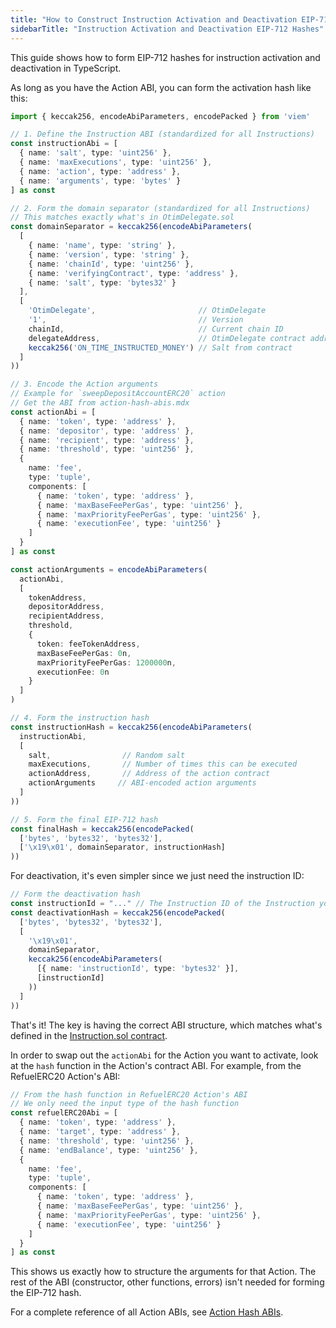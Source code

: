 ```yaml
---
title: "How to Construct Instruction Activation and Deactivation EIP-712 Hashes"
sidebarTitle: "Instruction Activation and Deactivation EIP-712 Hashes"
---
```


This guide shows how to form EIP-712 hashes for instruction activation and deactivation in TypeScript. 

As long as you have the Action ABI, you can form the activation hash like this:

```typescript
import { keccak256, encodeAbiParameters, encodePacked } from 'viem'

// 1. Define the Instruction ABI (standardized for all Instructions)
const instructionAbi = [
  { name: 'salt', type: 'uint256' },
  { name: 'maxExecutions', type: 'uint256' },
  { name: 'action', type: 'address' },
  { name: 'arguments', type: 'bytes' }
] as const

// 2. Form the domain separator (standardized for all Instructions)
// This matches exactly what's in OtimDelegate.sol
const domainSeparator = keccak256(encodeAbiParameters(
  [
    { name: 'name', type: 'string' },
    { name: 'version', type: 'string' },
    { name: 'chainId', type: 'uint256' },
    { name: 'verifyingContract', type: 'address' },
    { name: 'salt', type: 'bytes32' }
  ],
  [
    'OtimDelegate',                       // OtimDelegate
    '1',                                  // Version
    chainId,                              // Current chain ID
    delegateAddress,                      // OtimDelegate contract address
    keccak256('ON_TIME_INSTRUCTED_MONEY') // Salt from contract
  ]
))

// 3. Encode the Action arguments
// Example for `sweepDepositAccountERC20` action
// Get the ABI from action-hash-abis.mdx
const actionAbi = [
  { name: 'token', type: 'address' },
  { name: 'depositor', type: 'address' },
  { name: 'recipient', type: 'address' },
  { name: 'threshold', type: 'uint256' },
  { 
    name: 'fee', 
    type: 'tuple',
    components: [
      { name: 'token', type: 'address' },
      { name: 'maxBaseFeePerGas', type: 'uint256' },
      { name: 'maxPriorityFeePerGas', type: 'uint256' },
      { name: 'executionFee', type: 'uint256' }
    ]
  }
] as const

const actionArguments = encodeAbiParameters(
  actionAbi,
  [
    tokenAddress,
    depositorAddress,
    recipientAddress,
    threshold,
    {
      token: feeTokenAddress,
      maxBaseFeePerGas: 0n,
      maxPriorityFeePerGas: 1200000n,
      executionFee: 0n
    }
  ]
)

// 4. Form the instruction hash
const instructionHash = keccak256(encodeAbiParameters(
  instructionAbi,
  [
    salt,                // Random salt
    maxExecutions,       // Number of times this can be executed
    actionAddress,       // Address of the action contract
    actionArguments     // ABI-encoded action arguments
  ]
))

// 5. Form the final EIP-712 hash
const finalHash = keccak256(encodePacked(
  ['bytes', 'bytes32', 'bytes32'],
  ['\x19\x01', domainSeparator, instructionHash]
))
```

For deactivation, it's even simpler since we just need the instruction ID:

```typescript
// Form the deactivation hash
const instructionId = "..." // The Instruction ID of the Instruction you want to deactivate
const deactivationHash = keccak256(encodePacked(
  ['bytes', 'bytes32', 'bytes32'],
  [
    '\x19\x01',
    domainSeparator,
    keccak256(encodeAbiParameters(
      [{ name: 'instructionId', type: 'bytes32' }],
      [instructionId]
    ))
  ]
))
```

That's it! The key is having the correct ABI structure, which matches what's defined in the [Instruction.sol contract](https://github.com/otimlabs/otim-protocol/blob/main/src/libraries/Instruction.sol).

In order to swap out the `actionAbi` for the Action you want to activate, look at the `hash` function in the Action's contract ABI. For example, from the RefuelERC20 Action's ABI:

```typescript
// From the hash function in RefuelERC20 Action's ABI
// We only need the input type of the hash function
const refuelERC20Abi = [
  { name: 'token', type: 'address' },
  { name: 'target', type: 'address' },
  { name: 'threshold', type: 'uint256' },
  { name: 'endBalance', type: 'uint256' },
  { 
    name: 'fee', 
    type: 'tuple',
    components: [
      { name: 'token', type: 'address' },
      { name: 'maxBaseFeePerGas', type: 'uint256' },
      { name: 'maxPriorityFeePerGas', type: 'uint256' },
      { name: 'executionFee', type: 'uint256' }
    ]
  }
] as const
```

This shows us exactly how to structure the arguments for that Action. The rest of the ABI (constructor, other functions, errors) isn't needed for forming the EIP-712 hash.

For a complete reference of all Action ABIs, see [Action Hash ABIs](/docs/resources/appendix/action-hash-abis).
